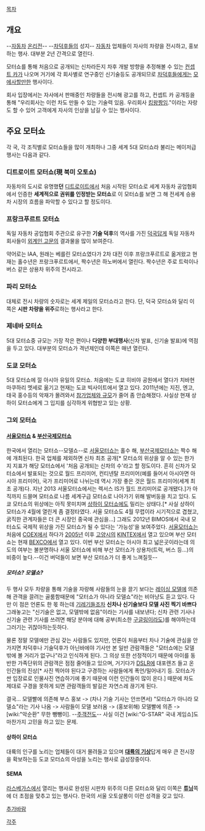 [[목차]]

== 개요 ==
--[[자동차]] [[온리전]]--
--[[차덕후]]들의 성지--
[[자동차]] 업체들이 자사의 차량을 전시하고, 홍보하는 행사. 대부분 2년 간격으로 열린다.

모터쇼를 통해 처음으로 공개되는 신차라든지 차후 개발 방향을 추정해볼 수 있는 [[컨셉트 카]]가 나오며 거기에 각 회사별로 연구중인 신기술등도 공개되므로 [[차덕후]]들에게는 [[모에사]]할만한 행사이다.

회사 입장에서는 자사에서 판매중인 차량들을 전시해 광고를 하고, 컨셉트 카 공개등을 통해 "우리회사는 이런 차도 만들 수 있는 기술력 있음. 우리회사 [[킹왕짱]]임."이라는 자랑도 할 수 있어 고객에게 자사의 인상을 남길 수 있는 행사이다.

== 주요 모터쇼 ==
각 국, 각 조직별로 모터쇼들을 많이 개최하나 그중 세계 5대 모터쇼라 불리는 메이저급 행사는 다음과 같다.

=== 디트로이트 모터쇼(現 북미 오토쇼) ===
자동차의 도시로 유명했'''던''' [[디트로이트]]에서 처음 시작된 모터쇼로 세계 자동차 공업협회에서 인증한 '''세계적으로 권위를 인정받는 모터쇼'''로 이 모터쇼를 보면 그 해 전세계 승용차 시장의 흐름을 파악할 수 있다고 할 정도이다.

=== 프랑크푸르트 모터쇼 ===
독일 자동차 공업협회 주관으로 유구한 '''기술 덕후'''의 역사를 가진 [[덕국]]답게 독일 자동차 회사들이 [[외계인 고문]]의 결과물을 많이 보여준다.

약어로는 IAA, 원래는 베를린 모터쇼였다가 2차 대전 이후 프랑크푸르트로 옮겨왔고 현재는 홀수년은 프랑크푸르트에서, 짝수년은 하노버에서 열린다. 짝수년은 주로 트럭이나 버스 같은 상용차 위주의 전시라고.

=== 파리 모터쇼 ===
대체로 전시 차량의 숫자로는 세계 제일의 모터쇼라고 한다. 단, 덕국 모터쇼와 달리 이쪽은 '''시판 차량을 위주'''로하는 행사라고 한다.

=== 제네바 모터쇼 ===
5대 모터쇼중 규모는 가장 작은 편이나 '''다양한 부대행사'''(신차 발표, 신기술 발표)에 역점을 두고 있다. 대부분의 모터쇼가 격년제인데 이쪽은 매년 열린다.

=== 도쿄 모터쇼 ===
5대 모터쇼에 낄 아시아 유일의 모터쇼. 처음에는 도쿄 히비야 공원에서 열다가 치바현 마쿠하리 멧세로 옮기고 현재는 도쿄 빅사이트에서 열고 있다. 2011년에는 지진, 엔고, 태국 홍수등의 악재가 몰려와서 [http://news.naver.com/main/read.nhn?mode=LSD&mid=sec&sid1=103&oid=025&aid=0002174318 참가업체와 규모]가 줄어 좀 안습해졌다.
사실상 현재 상하이 모터쇼에게 그 입지를 심각하게 위협받고 있는 상황.

=== 그외 모터쇼 ===
==== [[서울모터쇼]] & [[부산국제모터쇼]] ====
한국에서 열리는 모터쇼--모델쇼--로 [[서울모터쇼]]는 홀수 해, [[부산국제모터쇼]]는 짝수 해에 개최된다. 한국 업체를 제외하면 신차 최초 공개[* 모터쇼의 위상을 알 수 있는 한가지 지표가 해당 모터쇼에서 '처음 공개되는 신차의 수'라고 할 정도이다. 흔히 신차가 모터쇼에서 발표되는 것으로 월드 프리미어, 컨티넨탈 프리미어(예를 들어서 아시아면 아시아 프리미어), 국가 프리미어로 나뉘는데 역시 가장 좋은 것은 월드 프리미어(세계 최초 공개)다. 지난 2013 서울모터쇼에서는 렉서스 IS가 월드 프리미어로 공개됐다.]가 아직까지 드믈며 모터쇼로 나름 세계구급 모터쇼로 나아가기 위해 발버둥을 치고 있다. 
도쿄 모터쇼의 위상에는 아직 못미치며 [[상하이 모터쇼]]에도 밀리는 상태다.[* 사실 상하이 모터쇼가 4월에 열린게 좀 결정타였다. 서울 모터쇼도 4월 무렵이라 시기적으로 겹쳤고, 굵직한 관계자들은 더 큰 시장인 중국에 관심을...] 그래도 2012년 BIMOS에서 국내 모터쇼도 국제적 위상을 가진 모터쇼가 될 수 있다는 '가능성'을 보여주었다.
[[서울모터쇼]]는 처음에 [[COEX]]에서 하다가 [[2005년]] 이후 [[고양]]시의 [[KINTEX]]에서 열고 있으며 부산 모터쇼는 현재 [[BEXCO]]에서 열고 있다. 이번 부산 모터쇼는 아시아 최고 넓은곳이라는데
의도의 여부는 불분명하나 서울 모터쇼에 비해 부산 모터쇼가 상용차(트럭, 버스 등...)의 비중이 높다.--이건 버덕들이 보면 부산 모터쇼가 더 좋게 느껴질듯--
=====  모터쇼? 모델쇼? =====
두 행사 모두 차량을 통해 기술을 자랑해 사람들의 눈을 끌기 보다는 [[레이싱 모델]]에 의존해 관객을 끌려는 골룸함때문에 "모터쇼가 아니라 모델쇼"라는 비아냥도 듣고 있다. 다만 이 점은 언론도 한 몫 하는데 [[기레기]]들조차 '''신차나 신기술보다 모델 사진 찍기 바쁘다''' 그래놓고는 "신기술은 없고, 모델밖에 없음"이라는 기사를 내보낸다; 신차 관련 기사나 신기술 관련 기사를 쓰려면 해당 분야에 대해 공부(최소한 [[구글링]]이라도)를 해야하는데 그러기는 귀찮아하는듯하다.

물론 정말 모델에만 관심 갖는 사람들도 있지만, 언론이 처음부터 차나 기술에 관심을 안가지면 차덕후나 기술덕후가 아닌바에야 기사만 본 일반 관람객들은 "모터쇼에는 모델 밖에 볼 거리가 없구나"라고 인식하게 된다. 그 의상 또한 선정적이기 때문에 아이를 동반한 가족단위의 관람객은 점점 줄어들고 있으며, 거기다가 [[DSLR]]에 대포렌즈 들고 온 인간들의 진상[* 사진 찍어야 된다고 구경하는 사람들에게 폭언/밀어내기 등. 모터쇼가 싼 입장료로 인물사진 연습하기에 좋기 때문에 이런 인간들이 많이 온다.] 때문에 차도 제대로 구경을 못하게 되면 관람객들의 발길은 자연스레 끊기게 된다.

결국... 모델빨에 의존해 부스 홍보 -> (차나 기술 기사는 안쓰면서) "모터쇼가 아니라 모델쇼"라는 기사 나옴 -> 사람들이 모델 보러옴 -> (홍보위해) 모델빨에 의존 -> [wiki:"악순환" 무한 뺑뺑이]. --[[주객전도]]-- 사실 이건 [wiki:"G-STAR" 국내 게임쇼]도 마찬가지 고민을 하고 있는 문제.

==== 상하이 모터쇼 ====
대륙의 인구를 노리는 업체들이 대거 몰려들고 있으며 '''[[대륙의 기상]]'''답게 매우 큰 전시장을 확보하는등 도쿄 모터쇼의 아성을 노리는 행사로 급성장중이다.

==== SEMA  ====
[[라스베가스]]에서 열리는 행사로 완성된 시판차 위주의 다른 모터쇼와 달리 이쪽은 '''[[튜닝]]'''쪽에 더 초점을 맞추고 있는 행사다. 한국의 서울 오토살롱이 이런 성격을 갖고 있다.


[[추가바람]]

[[각주]]
